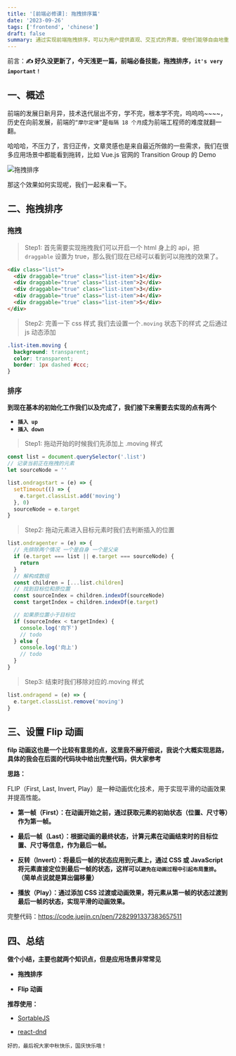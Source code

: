 ```yaml
---
title: '[前端必修课]: 拖拽排序篇'
date: '2023-09-26'
tags: ['frontend', 'chinese']
draft: false
summary: 通过实现前端拖拽排序，可以为用户提供直观、交互式的界面，使他们能够自由地重新排列和组织内容，从而提升用户体验和操作效率
---
```


前言：**✍️ 好久没更新了，今天浅更一篇，前端必备技能，拖拽排序，`it's very important！`**

## 一、概述

前端的发展日新月异，技术迭代层出不穷，学不完，根本学不完，呜呜呜~~~~，历史在向前发展，前端的`“摩尔定律”`是`每隔 18 个月`成为前端工程师的难度就翻一翻。

哈哈哈，不压力了，言归正传，文章灵感也是来自最近所做的一些需求，我们在很多应用场景中都能看到拖转，比如 Vue.js 官网的 Transition Group 的 Demo

![拖拽排序](https://cdn.jsdelivr.net/gh/huccct/picx-images-hosting@master/20240214/demo.1v483mcdjk9s.gif)

那这个效果如何实现呢，我们一起来看一下。

## 二、拖拽排序

### 拖拽

> Step1: 首先需要实现拖拽我们可以开启一个 html 身上的 api，把 `draggable` 设置为 true，那么我们现在已经可以看到可以拖拽的效果了。

```html
<div class="list">
  <div draggable="true" class="list-item">1</div>
  <div draggable="true" class="list-item">2</div>
  <div draggable="true" class="list-item">3</div>
  <div draggable="true" class="list-item">4</div>
  <div draggable="true" class="list-item">5</div>
</div>
```

> Step2: 完善一下 css 样式 我们去设置一个`.moving` 状态下的样式 之后通过 js 动态添加

```css
.list-item.moving {
  background: transparent;
  color: transparent;
  border: 1px dashed #ccc;
}
```

### 排序

**到现在基本的初始化工作我们以及完成了，我们接下来需要去实现的点有两个**

- **`插入 up`**
- **`插入 down`**

> Step1: 拖动开始的时候我们先添加上 .moving 样式

```js
const list = document.querySelector('.list')
// 记录当前正在拖拽的元素
let sourceNode = ''

list.ondragstart = (e) => {
  setTimeout(() => {
    e.target.classList.add('moving')
  }, 0)
  sourceNode = e.target
}
```

> Step2: 拖动元素进入目标元素时我们去判断插入的位置

```js
list.ondragenter = (e) => {
  // 先排除两个情况 一个是自身 一个是父亲
  if (e.target === list || e.target === sourceNode) {
    return
  }
  // 解构成数组
  const children = [...list.children]
  // 找到目标位和原位置
  const sourceIndex = children.indexOf(sourceNode)
  const targetIndex = children.indexOf(e.target)

  // 如果原位置小于目标位
  if (sourceIndex < targetIndex) {
    console.log('向下')
    // todo
  } else {
    console.log('向上')
    // todo
  }
}
```

> Step3: 结束时我们移除对应的.moving 样式

```js
list.ondragend = (e) => {
  e.target.classList.remove('moving')
}
```

## 三、设置 Flip 动画

**filp 动画这也是一个比较有意思的点，这里我不展开细说，我说个大概实现思路，具体的我会在后面的代码块中给出完整代码，供大家参考**

**思路：**

FLIP（First, Last, Invert, Play）是一种动画优化技术，用于实现平滑的动画效果并提高性能。

- **第一帧（First）：在动画开始之前，通过获取元素的初始状态（位置、尺寸等）作为第一帧。**

- **最后一帧（Last）：根据动画的最终状态，计算元素在动画结束时的目标位置、尺寸等信息，作为最后一帧。**

- **反转（Invert）：将最后一帧的状态应用到元素上，通过 CSS 或 JavaScript 将元素直接定位到最后一帧的状态，这样可以`避免在动画过程中引起布局重排`。（简单点说就是算出偏移量）**

- **播放（Play）：通过添加 CSS 过渡或动画效果，将元素从第一帧的状态过渡到最后一帧的状态，实现平滑的动画效果。**

完整代码：https://code.juejin.cn/pen/7282991337383657511

## 四、总结

**做个小结，主要也就两个知识点，但是应用场景非常常见**

- **拖拽排序**

- **Flip 动画**

**推荐使用：**

- <a href="https://github.com/SortableJS/Sortable">SortableJS</a>

- <a href="https://github.com/react-dnd/react-dnd">react-dnd</a>

`好的，最后祝大家中秋快乐，国庆快乐哦！`
